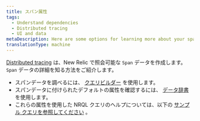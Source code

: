 ```yaml
---
title: スパン属性
tags:
  - Understand dependencies
  - Distributed tracing
  - UI and data
metaDescription: Here are some options for learning more about your spans in distributed tracing.
translationType: machine
---
```


[Distributed tracing](/docs/introduction-distributed-tracing) は、New Relic で照会可能な `Span` データを作成します。 `Span` データの詳細を知る方法をご紹介します。

* スパンデータを調べるには、 [クエリビルダー](/docs/chart-builder/use-chart-builder/get-started/introduction-chart-builder) を使用します。
* スパンデータに付けられたデフォルトの属性を確認するには、 [データ辞書](/attribute-dictionary/?event=Span) を使用します。
* これらの属性を使用した NRQL クエリのヘルプについては、以下の [サンプル クエリを参照してください](/docs/apm/distributed-tracing/ui-data/example-insights-queries-distributed-trace-data) 。